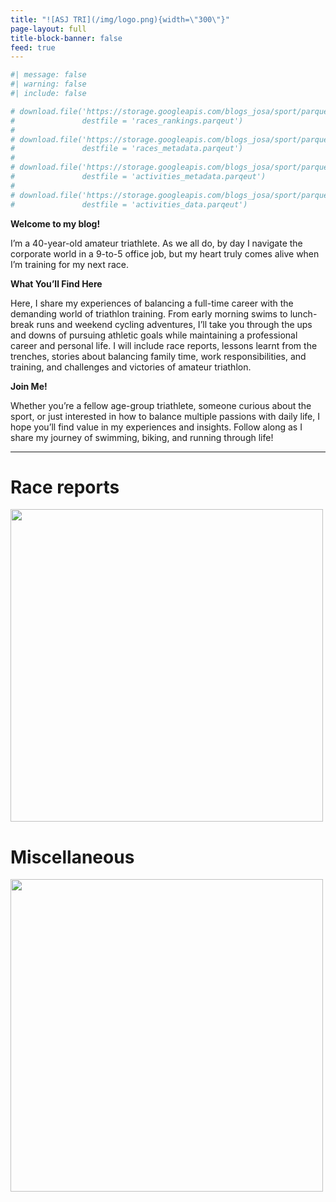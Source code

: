 ```yaml
---
title: "![ASJ TRI](/img/logo.png){width=\"300\"}"
page-layout: full
title-block-banner: false
feed: true
---
```


```r
#| message: false
#| warning: false
#| include: false

# download.file('https://storage.googleapis.com/blogs_josa/sport/parquets/races_rankings.parquet', 
#               destfile = 'races_rankings.parqeut')
# 
# download.file('https://storage.googleapis.com/blogs_josa/sport/parquets/races_metadata.parquet', 
#               destfile = 'races_metadata.parqeut')
# 
# download.file('https://storage.googleapis.com/blogs_josa/sport/parquets/activities_metadata.parquet', 
#               destfile = 'activities_metadata.parqeut')
# 
# download.file('https://storage.googleapis.com/blogs_josa/sport/parquets/activities_data.parqeut',
#               destfile = 'activities_data.parqeut')

```

**Welcome to my blog!**

I'm a 40-year-old amateur triathlete. As we all do, by day I navigate the corporate world in a 9-to-5 office job, but my heart truly comes alive when I'm training for my next race.

**What You'll Find Here**

Here, I share my experiences of balancing a full-time career with the demanding world of triathlon training. From early morning swims to lunch-break runs and weekend cycling adventures, I'll take you through the ups and downs of pursuing athletic goals while maintaining a professional career and personal life. I will include race reports, lessons learnt from the trenches, stories about balancing family time, work responsibilities, and training, and challenges and victories of amateur triathlon.

**Join Me!**

Whether you're a fellow age-group triathlete, someone curious about the sport, or just interested in how to balance multiple passions with daily life, I hope you'll find value in my experiences and insights. Follow along as I share my journey of swimming, biking, and running through life!


---

# Race reports

[![](https://storage.googleapis.com/blogs_josa/sport_small/2023-07-09_BRACEBRIDGE_SPRINT_TRIATHLON/img/19.jpg){width="500"}](posts/race_reports.qmd)

# Miscellaneous

[![](https://storage.googleapis.com/blogs_josa/sport_small/2025-02-15_season_kit/img/cover.png){width="500"}](posts/others.qmd)
